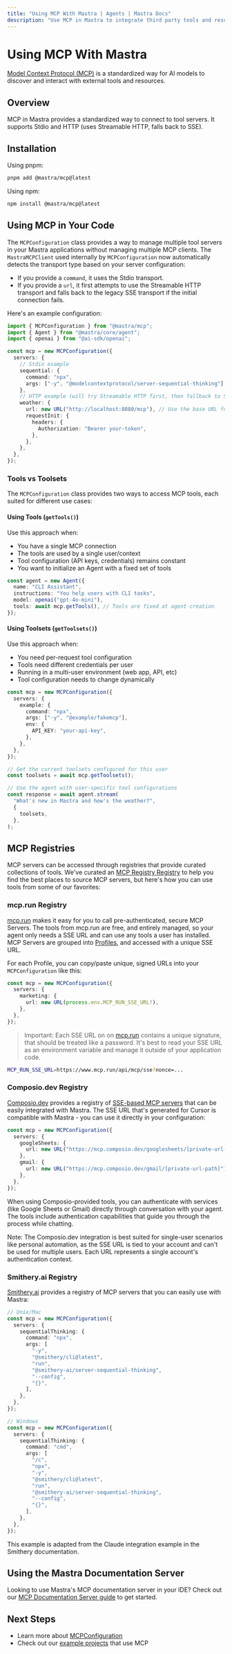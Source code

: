 ```yaml
---
title: "Using MCP With Mastra | Agents | Mastra Docs"
description: "Use MCP in Mastra to integrate third party tools and resources in your AI agents."
---
```


# Using MCP With Mastra

[Model Context Protocol (MCP)](https://modelcontextprotocol.io/introduction) is a standardized way for AI models to discover and interact with external tools and resources.

## Overview

MCP in Mastra provides a standardized way to connect to tool servers. It supports Stdio and HTTP (uses Streamable HTTP, falls back to SSE).

## Installation

Using pnpm:

```bash
pnpm add @mastra/mcp@latest
```

Using npm:

```bash
npm install @mastra/mcp@latest
```

## Using MCP in Your Code

The `MCPConfiguration` class provides a way to manage multiple tool servers in your Mastra applications without managing multiple MCP clients. The `MastraMCPClient` used internally by `MCPConfiguration` now automatically detects the transport type based on your server configuration:

-   If you provide a `command`, it uses the Stdio transport.
-   If you provide a `url`, it first attempts to use the Streamable HTTP transport and falls back to the legacy SSE transport if the initial connection fails.

Here's an example configuration:

```typescript
import { MCPConfiguration } from "@mastra/mcp";
import { Agent } from "@mastra/core/agent";
import { openai } from "@ai-sdk/openai";

const mcp = new MCPConfiguration({
  servers: {
    // Stdio example
    sequential: {
      command: "npx",
      args: ["-y", "@modelcontextprotocol/server-sequential-thinking"],
    },
    // HTTP example (will try Streamable HTTP first, then fallback to SSE)
    weather: {
      url: new URL("http://localhost:8080/mcp"), // Use the base URL for Streamable HTTP
      requestInit: {
        headers: {
          Authorization: "Bearer your-token",
        },
      },
    },
  },
});
```

### Tools vs Toolsets

The `MCPConfiguration` class provides two ways to access MCP tools, each suited for different use cases:

#### Using Tools (`getTools()`)

Use this approach when:

- You have a single MCP connection
- The tools are used by a single user/context
- Tool configuration (API keys, credentials) remains constant
- You want to initialize an Agent with a fixed set of tools

```typescript
const agent = new Agent({
  name: "CLI Assistant",
  instructions: "You help users with CLI tasks",
  model: openai("gpt-4o-mini"),
  tools: await mcp.getTools(), // Tools are fixed at agent creation
});
```

#### Using Toolsets (`getToolsets()`)

Use this approach when:

- You need per-request tool configuration
- Tools need different credentials per user
- Running in a multi-user environment (web app, API, etc)
- Tool configuration needs to change dynamically

```typescript
const mcp = new MCPConfiguration({
  servers: {
    example: {
      command: "npx",
      args: ["-y", "@example/fakemcp"],
      env: {
        API_KEY: "your-api-key",
      },
    },
  },
});

// Get the current toolsets configured for this user
const toolsets = await mcp.getToolsets();

// Use the agent with user-specific tool configurations
const response = await agent.stream(
  "What's new in Mastra and how's the weather?",
  {
    toolsets,
  },
);
```

## MCP Registries

MCP servers can be accessed through registries that provide curated collections of tools.
We've curated an [MCP Registry Registry](https://mastra.ai/mcp-registry-registry) to help you find the best places to source MCP servers, but here's how you can use tools from some of our favorites:

### mcp.run Registry

[mcp.run](https://www.mcp.run/) makes it easy for you to call pre-authenticated, secure MCP Servers. The tools from mcp.run are free, and entirely managed, so your agent only needs a SSE URL and can use any tools a user has installed. MCP Servers are grouped into [Profiles](https://docs.mcp.run/user-guide/manage-profiles), and accessed with a unique SSE URL.

For each Profile, you can copy/paste unique, signed URLs into your `MCPConfiguration` like this:

```typescript
const mcp = new MCPConfiguration({
  servers: {
    marketing: {
      url: new URL(process.env.MCP_RUN_SSE_URL!),
    },
  },
});
```

> Important: Each SSE URL on on [mcp.run](https://mcp.run) contains a unique signature, that should be treated like a password. It's best to read your SSE URL as an environment variable and manage it outside of your application code.

```bash filename=".env" copy
MCP_RUN_SSE_URL=https://www.mcp.run/api/mcp/sse?nonce=...
```

### Composio.dev Registry

[Composio.dev](https://composio.dev) provides a registry of [SSE-based MCP servers](https://mcp.composio.dev) that can be easily integrated with Mastra. The SSE URL that's generated for Cursor is compatible with Mastra - you can use it directly in your configuration:

```typescript
const mcp = new MCPConfiguration({
  servers: {
    googleSheets: {
      url: new URL("https://mcp.composio.dev/googlesheets/[private-url-path]"),
    },
    gmail: {
      url: new URL("https://mcp.composio.dev/gmail/[private-url-path]"),
    },
  },
});
```

When using Composio-provided tools, you can authenticate with services (like Google Sheets or Gmail) directly through conversation with your agent. The tools include authentication capabilities that guide you through the process while chatting.

Note: The Composio.dev integration is best suited for single-user scenarios like personal automation, as the SSE URL is tied to your account and can't be used for multiple users. Each URL represents a single account's authentication context.

### Smithery.ai Registry

[Smithery.ai](https://smithery.ai) provides a registry of MCP servers that you can easily use with Mastra:

```typescript
// Unix/Mac
const mcp = new MCPConfiguration({
  servers: {
    sequentialThinking: {
      command: "npx",
      args: [
        "-y",
        "@smithery/cli@latest",
        "run",
        "@smithery-ai/server-sequential-thinking",
        "--config",
        "{}",
      ],
    },
  },
});

// Windows
const mcp = new MCPConfiguration({
  servers: {
    sequentialThinking: {
      command: "cmd",
      args: [
        "/c",
        "npx",
        "-y",
        "@smithery/cli@latest",
        "run",
        "@smithery-ai/server-sequential-thinking",
        "--config",
        "{}",
      ],
    },
  },
});
```

This example is adapted from the Claude integration example in the Smithery documentation.

## Using the Mastra Documentation Server

Looking to use Mastra's MCP documentation server in your IDE? Check out our [MCP Documentation Server guide](/docs/getting-started/mcp-docs-server) to get started.

## Next Steps

- Learn more about [MCPConfiguration](/reference/tools/mcp-configuration)
- Check out our [example projects](/examples) that use MCP
